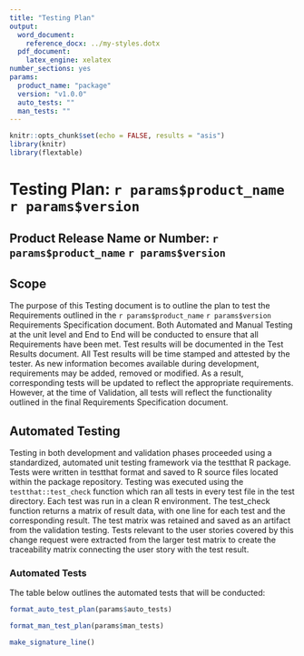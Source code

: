 ```yaml
---
title: "Testing Plan"
output:
  word_document:
    reference_docx: ../my-styles.dotx
  pdf_document:
    latex_engine: xelatex
number_sections: yes
params:
  product_name: "package"
  version: "v1.0.0"
  auto_tests: ""
  man_tests: ""
---
```


```r
knitr::opts_chunk$set(echo = FALSE, results = "asis")
library(knitr)
library(flextable)
```

# Testing Plan: `r params$product_name` `r params$version`

## Product Release Name or Number: `r params$product_name` `r params$version`

## Scope
The purpose of this Testing document is to outline the plan to test the Requirements outlined in the `r params$product_name` `r params$version` Requirements Specification document. Both Automated and Manual Testing at the unit level and End to End will be conducted to ensure that all Requirements have been met. Test results will be documented in the Test Results document. All Test results will be time stamped and attested by the tester. As new information becomes available during development, requirements may be added, removed or modified. As a result, corresponding tests will be updated to reflect the appropriate requirements. However, at the time of Validation, all tests will reflect the functionality outlined in the final Requirements Specification document.

## Automated Testing
Testing in both development and validation phases proceeded using a standardized, automated unit testing framework via the testthat R package. Tests were written in testthat format and saved to R source files located within the package repository. Testing was executed using the `testthat::test_check` function which ran all tests in every test file in the test directory. Each test was run in a clean R environment.  The test_check function returns a matrix of result data, with one line for each test and the corresponding result. The test matrix was retained and saved as an artifact from the validation testing. Tests relevant to the user stories covered by this change request were extracted from the larger test matrix to create the traceability matrix connecting the user story with the test result. 

### Automated Tests
The table below outlines the automated tests that will be conducted:
```r
format_auto_test_plan(params$auto_tests)
```

<!-- Manual tests -->
```r
format_man_test_plan(params$man_tests)
```

\newpage

```r
make_signature_line()
```

